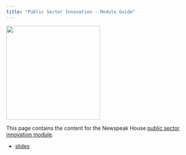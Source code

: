 ```yaml
---
title: "Public Sector Innovation - Module Guide"
---
```


![](slides/images/newspeak_house_logo.png){width=250px}

This page contains the content for the Newspeak House [public sector innovation module](https://docs.google.com/document/d/1qwU0hkx4lfD_NU5VuI5oxIhhxwV0WIBXCDrmQc02CTA/edit?usp=sharing).

- [slides](slides/intro.qmd) 